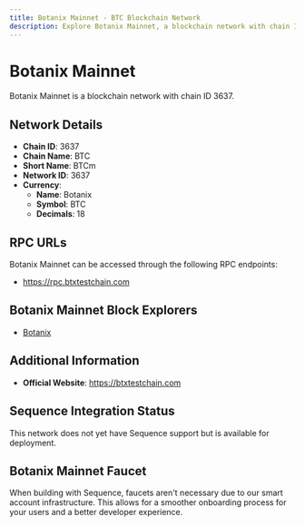 ```yaml
--- 
title: Botanix Mainnet - BTC Blockchain Network
description: Explore Botanix Mainnet, a blockchain network with chain ID 3637. Learn about its native currency, Botanix, and how to interact with the network.
---
```


# Botanix Mainnet

Botanix Mainnet is a blockchain network with chain ID 3637.

## Network Details

- **Chain ID**: 3637
- **Chain Name**: BTC
- **Short Name**: BTCm
- **Network ID**: 3637
- **Currency**: 
  - **Name**: Botanix
  - **Symbol**: BTC
  - **Decimals**: 18

## RPC URLs

Botanix Mainnet can be accessed through the following RPC endpoints:

- https://rpc.btxtestchain.com

## Botanix Mainnet Block Explorers

- [Botanix](https://btxtestchain.com)

## Additional Information

- **Official Website**: https://btxtestchain.com

## Sequence Integration Status

This network does not yet have Sequence support but is available for deployment.

## Botanix Mainnet Faucet

When building with Sequence, faucets aren't necessary due to our smart account infrastructure. This allows for a smoother onboarding process for your users and a better developer experience.
